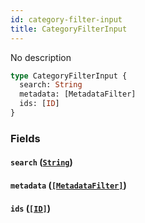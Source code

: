 ```yaml
---
id: category-filter-input
title: CategoryFilterInput
---
```


No description

```graphql
type CategoryFilterInput {
  search: String
  metadata: [MetadataFilter]
  ids: [ID]
}
```

### Fields

#### `search` ([`String`](/developer/api-reference/scalars/string.mdx))

#### `metadata` ([`[MetadataFilter]`](/developer/api-reference/inputs/metadata-filter.mdx))

#### `ids` ([`[ID]`](/developer/api-reference/scalars/id.mdx))
